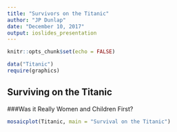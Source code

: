 ---
title: "Survivors on the Titanic"
author: "JP Dunlap"
date: "December 10, 2017"
output: ioslides_presentation
---

```{r setup, include=FALSE}
knitr::opts_chunk$set(echo = FALSE)
```

``` {r}

data("Titanic")
require(graphics)

```
## Surviving on the Titanic

###Was it Really Women and Children First?

``` {r,fig.height=5,fig.width=7}
mosaicplot(Titanic, main = "Survival on the Titanic")
```
